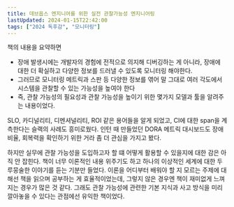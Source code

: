 ```yaml
---
title: 데브옵스 엔지니어를 위한 실전 관찰가능성 엔지니어링 
lastUpdated: 2024-01-15T22:42:00
tags: ["2024 독후감", "모니터링"]
---
```



<Bookmark image="https://shopping-phinf.pstatic.net/main_4810540/48105407627.20240602071014.jpg" url="https://search.shopping.naver.com/book/catalog/48105407627" description="이 책은 관찰 가능성의 개념과 중요성을 설명하며, 현대 소프트웨어 시스템 관리에서 왜 관찰 가능성이 필요한지를 다룹니다. 또한, 관찰 가능성과 모니터링의 차이점을 분석하고 각 접근 방식의 장단점을 비교합니다. OpenTelemetry와 같은 도구를 사용하여 관찰 가능성 시스템을 구현하고 데이터 기반 문제 해결 방법을 소개하며, 실제 사례에 어떻게 적용되는지도 알아봅니다. 마지막으로 관찰 가능성을 조직에 도입하고 확산시키는 사회적, 문화적 접근 방법에 대해 다룹니다."/>

책의 내용을 요약하면
- 장애 발생시에는 개발자의 경험에 전적으로 의지해 디버깅하는 게 아니라, 장애에 대한 더 확실하고 다양한 정보를 드러낼 수 있도록 모니터링 해야한다. 
- 그러므로 모니터링 메트릭과 스판 등 다양한 정보를 엮어 말 그대로 여러 각도에서 시스템을 관찰할 수 있는 가능성을 높여야 한다
- 즉, 관찰 가능성의 필요성과 관찰 가능성을 높이기 위한 몇가지 모델과 툴을 알려주는 내용이었다.

SLO, 카디널리티, 디멘셔널리티, ROI 같은 용어들을 알게 되었고, CI에 대한 span을 계측한다는 슬랙의 사례도 흥미로웠다. 인턴 때 만들었던 DORA 메트릭 대시보드도 장애 비율, 회복력을 확인하기 위한 거라 좀 더 관심을 가지고 봤다. 

하지만 실무에 관찰 가능성을 도입하고자 할 떄 어떻게 활용할 수 있을지에 대한 감은 아직 안 잡힌다. 책이 너무 이론적인 내용 위주기도 하고 하나의 이상적인 세계에 대한 두루뭉술한 이야기를 듣는 기분만 들었다. 이론을 어디부터 배워야 할 지 모르는 주제에 대해선 책을 읽으며 공부하는 게 효율적이었는데, 그렇지 않은 경우엔 책이 재미없게 느껴지는 경우가 많은 것 같다. 그래도 관찰 가능성에 관련한 기본 지식과 사고 방식을 미리 깔아놓을 수 있다는 관점에선 유익한 책이었다.
